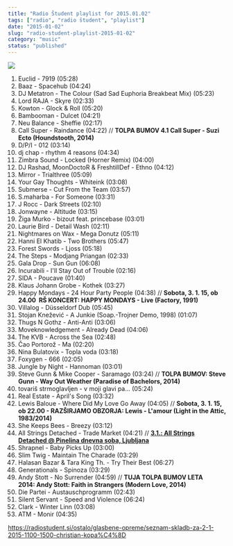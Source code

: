 ```yaml
---
title: "Radio Študent playlist for 2015.01.02"
tags: ["radio", "radio študent", "playlist"]
date: "2015-01-02"
slug: "radio-student-playlist-2015-01-02"
category: "music"
status: "published"
---
```


![](https://radiostudent.si/sites/default/files/styles/thumbnail_w530/public/slike/2015-01-02-glasbene-opreme-seznam-skladb-za-2.1.2015-11.00-15.00-christian-kopa%C4%8D-36157.jpg?itok=tq02HXag)

1. Euclid - 7919 (05:28)
2. Baaz - Spacehub (04:24)
3. DJ Metatron - The Colour (Sad Sad Euphoria Breakbeat Mix) (05:23)
4. Lord RAJA - Skyre (02:33)
5. Kowton - Glock & Roll (05:20)
6. Bambooman - Dulcet (04:21)
7. Neu Balance - Sheffie (02:17)
8. Call Super - Raindance (04:22) // **TOLPA BUMOV 4.1 Call Super - Suzi Ecto (Houndstooth, 2014)**
9. D/P/I - 012 (03:14)
10. dj chap - rhythm 4 reasons (04:34)
11. Zimbra Sound - Locked (Horner Remix) (04:00)
12. DJ Rashad, MoonDoctoR & FreshtillDef - Ethno (04:12)
13. Mirror - Trialthree (05:09)
14. Your Gay Thoughts - Whiteink (03:08)
15. Submerse - Cut From the Team (03:57)
16. S.maharba - For Someone (03:31)
17. J Rocc - Dark Streets (02:10)
18. Jonwayne - Altitude (03:15)
19. Žiga Murko - bizout feat. princebase (03:01)
20. Laurie Bird - Detail Wash (02:11)
21. Nightmares on Wax - Mega Donutz (05:11)
22. Hanni El Khatib - Two Brothers (05:47)
23. Forest Swords - Ljoss (05:18)
24. The Steps - Modjang Priangan (02:33)
25. Gala Drop - Sun Gun (06:08)
26. Incurabili - I'll Stay Out of Trouble (02:16)
27. SIDA - Poucave (01:40)
28. Klaus Johann Grobe - Kothek (03:27)
29. Happy Mondays - 24 Hour Party People (04:38) // **Sobota, 3. 1. 15, ob 24.00  RŠ KONCERT: HAPPY MONDAYS - Live (Factory, 1991)**
30. Villalog - Düsseldorf Dub (05:45)
31. Stojan Knežević - A Junkie (Soap.-Trojner Demo, 1998) (01:07)
32. Thugs N Gothz - Anti-Anti (03:06)
33. Moveknowledgement - Already Dead (04:06)
34. The KVB - Across the Sea (02:48)
35. Čao Portorož - Ma (02:20)
36. Nina Bulatovix - Topla voda (03:18)
37. Foxygen - 666 (02:05)
38. Jungle by Night - Hannoman (03:01)
39. Steve Gunn & Mike Cooper - Saramago (03:24) // **TOLPA BUMOV: Steve Gunn - Way Out Weather (Paradise of Bachelors, 2014)**
40. tovariš strmoglavljen - v moji glavi pa... (05:24)
41. Real Estate - April's Song (03:32)
42. Lewis Baloue - Where Did My Love Go Away (04:05) // **Sobota, 3. 1. 15, ob 22.00 - RAZŠIRJAMO OBZORJA: Lewis - L'amour (Light in the Attic, 1983/2014)**
43. She Keeps Bees - Breezy (03:12)
44. All Strings Detached - Trade Market (04:21) // [**3.1.: All Strings Detached @ Pinelina dnevna soba, Ljubljana**](https://www.facebook.com/events/854191147976942/?ref_newsfeed_story_type=regular)
45. Shrapnel - Baby Picks Up (03:00)
46. Slim Twig - Maintain The Charade (03:29)
47. Halasan Bazar & Tara King Th. - Try Their Best (06:27)
48. Generationals - Spinoza (03:29)
49. Andy Stott - No Surrender (04:59) // **TUJA TOLPA BUMOV LETA 2014: Andy Stott: Faith in Strangers (Modern Love, 2014)**
50. Die Partei - Austauschprogramm (02:43)
51. Silent Servant - Speed and Violence (06:24)
52. Clark - Winter Linn (03:08)
53. ATM - Monir (04:35)

https://radiostudent.si/ostalo/glasbene-opreme/seznam-skladb-za-2-1-2015-1100-1500-christian-kopa%C4%8D
